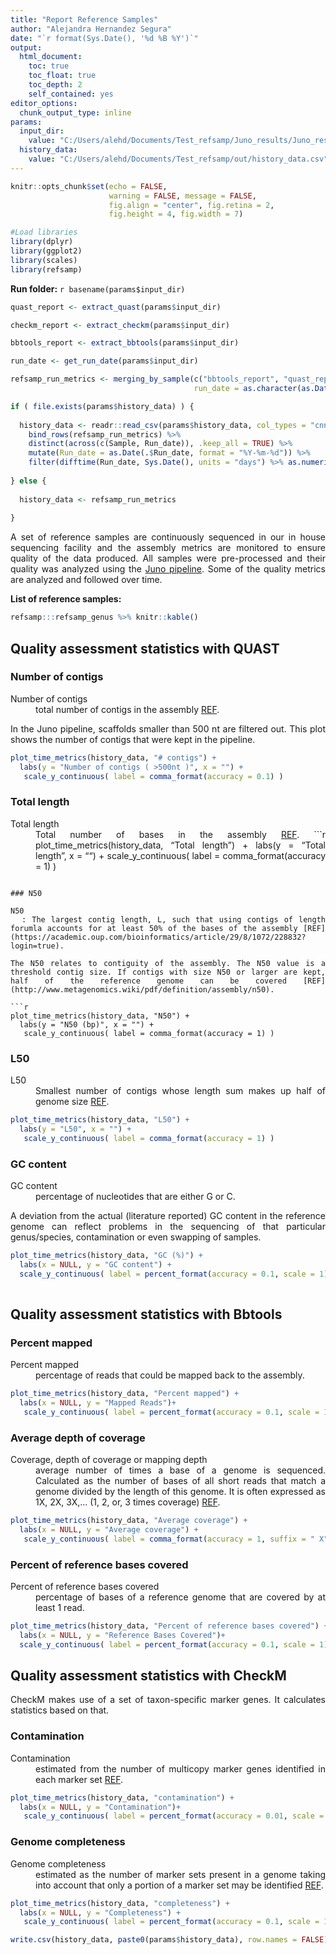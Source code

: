 ```yaml
---
title: "Report Reference Samples"
author: "Alejandra Hernandez Segura"
date: "`r format(Sys.Date(), '%d %B %Y')`"
output: 
  html_document:
    toc: true
    toc_float: true
    toc_depth: 2
    self_contained: yes
editor_options: 
  chunk_output_type: inline
params:
  input_dir:
    value: "C:/Users/alehd/Documents/Test_refsamp/Juno_results/Juno_results/200922_NB502001_0153_AHGNLNAFX2_0007/"
  history_data: 
    value: "C:/Users/alehd/Documents/Test_refsamp/out/history_data.csv"
---
```


<style>
body {
text-align: justify}
</style>


```r
knitr::opts_chunk$set(echo = FALSE, 
                      warning = FALSE, message = FALSE,
                      fig.align = "center", fig.retina = 2,
                      fig.height = 4, fig.width = 7)

#Load libraries 
library(dplyr)
library(ggplot2)
library(scales)
library(refsamp)

```

**Run folder:** ```r basename(params$input_dir)```

```r

quast_report <- extract_quast(params$input_dir)

checkm_report <- extract_checkm(params$input_dir)

bbtools_report <- extract_bbtools(params$input_dir)

run_date <- get_run_date(params$input_dir)

```

```r

refsamp_run_metrics <- merging_by_sample(c("bbtools_report", "quast_report", "checkm_report"), 
                                         run_date = as.character(as.Date(run_date, format = "%y-%m-%d")))

if ( file.exists(params$history_data) ) {
  
  history_data <- readr::read_csv(params$history_data, col_types = "cnnnnnnnnnnncc") %>%
    bind_rows(refsamp_run_metrics) %>%
    distinct(across(c(Sample, Run_date)), .keep_all = TRUE) %>%
    mutate(Run_date = as.Date(.$Run_date, format = "%Y-%m-%d")) %>%
    filter(difftime(Run_date, Sys.Date(), units = "days") %>% as.numeric() %>% `>`(-180))
  
} else {
  
  history_data <- refsamp_run_metrics
  
}

```

A set of reference samples are continuously sequenced in our in house sequencing facility and the assembly metrics are monitored to ensure quality of the data produced. All samples were pre-processed and their quality was analyzed using the [Juno pipeline](https://github.com/AleSR13/Juno_pipeline). Some of the quality metrics are analyzed and followed over time.

**List of reference samples:**

```r

refsamp:::refsamp_genus %>% knitr::kable()

```

## Quality assessment statistics with QUAST

### Number of contigs

Number of contigs
  : total number of contigs in the assembly [REF](https://academic.oup.com/bioinformatics/article/29/8/1072/228832?login=true).

In the Juno pipeline, scaffolds smaller than 500 nt are filtered out. This plot shows the number of contigs that were kept in the pipeline.

```r

plot_time_metrics(history_data, "# contigs") +
  labs(y = "Number of contigs ( >500nt )", x = "") +
   scale_y_continuous( label = comma_format(accuracy = 0.1) )

```

### Total length

Total length
  : Total number of bases in the assembly [REF](https://academic.oup.com/bioinformatics/article/29/8/1072/228832?login=true). 
```r

plot_time_metrics(history_data, "Total length") + 
   labs(y = "Total length", x = "") +
   scale_y_continuous( label = comma_format(accuracy = 1) )
 
```

### N50

N50 
  : The largest contig length, L, such that using contigs of length forumla accounts for at least 50% of the bases of the assembly [REF](https://academic.oup.com/bioinformatics/article/29/8/1072/228832?login=true). 
  
The N50 relates to contiguity of the assembly. The N50 value is a threshold contig size. If contigs with size N50 or larger are kept, half of the reference genome can be covered [REF](http://www.metagenomics.wiki/pdf/definition/assembly/n50).

```r

plot_time_metrics(history_data, "N50") + 
  labs(y = "N50 (bp)", x = "") +
   scale_y_continuous( label = comma_format(accuracy = 1) )

```

### L50

L50
  : Smallest number of contigs whose length sum makes up half of genome size [REF](https://en.wikipedia.org/wiki/N50,_L50,_and_related_statistics).

```r

plot_time_metrics(history_data, "L50") + 
  labs(y = "L50", x = "") +
   scale_y_continuous( label = comma_format(accuracy = 1) )

```

### GC content

GC content
  : percentage of nucleotides that are either G or C. 
  
A deviation from the actual (literature reported) GC content in the reference genome can reflect problems in the sequencing of that particular genus/species, contamination or even swapping of samples. 

```r

plot_time_metrics(history_data, "GC (%)") + 
  labs(x = NULL, y = "GC content") +
  scale_y_continuous( label = percent_format(accuracy = 0.1, scale = 1) )
  

```


## Quality assessment statistics with Bbtools

### Percent mapped

Percent mapped
  : percentage of reads that could be mapped back to the assembly.

```r

plot_time_metrics(history_data, "Percent mapped") + 
  labs(x = NULL, y = "Mapped Reads")+
   scale_y_continuous( label = percent_format(accuracy = 0.1, scale = 1) )

```

### Average depth of coverage 

Coverage, depth of coverage or mapping depth
  : average number of times a base of a genome is sequenced. Calculated as the number of bases of all short reads that match a genome divided by the length of this genome. It is often expressed as 1X, 2X, 3X,... (1, 2, or, 3 times coverage) [REF](http://www.metagenomics.wiki/pdf/definition/coverage-read-depth).

```r

plot_time_metrics(history_data, "Average coverage") + 
  labs(x = NULL, y = "Average coverage") +
   scale_y_continuous( label = comma_format(accuracy = 1, suffix = " X") )

```

### Percent of reference bases covered

Percent of reference bases covered 
  : percentage of bases of a reference genome that are covered by at least 1 read. 


```r

plot_time_metrics(history_data, "Percent of reference bases covered") + 
  labs(x = NULL, y = "Reference Bases Covered")+
  scale_y_continuous( label = percent_format(accuracy = 0.1, scale = 1) )

```

## Quality assessment statistics with CheckM

CheckM makes use of a set of taxon-specific marker genes. It calculates statistics based on that.

### Contamination

Contamination
  : estimated from the number of multicopy marker genes identified in each marker set [REF](https://www.ncbi.nlm.nih.gov/pmc/articles/PMC4484387/).

```r

plot_time_metrics(history_data, "contamination") + 
  labs(x = NULL, y = "Contamination")+
   scale_y_continuous( label = percent_format(accuracy = 0.01, scale = 1) )

```

### Genome completeness

Genome completeness
  : estimated as the number of marker sets present in a genome taking into account that only a portion of a marker set may be identified [REF](https://www.ncbi.nlm.nih.gov/pmc/articles/PMC4484387/).

```r

plot_time_metrics(history_data, "completeness") + 
  labs(x = NULL, y = "Completeness") +
   scale_y_continuous( label = percent_format(accuracy = 0.1, scale = 1) )

```


```r

write.csv(history_data, paste0(params$history_data), row.names = FALSE)

```
